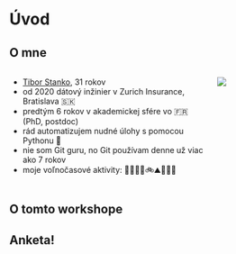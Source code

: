 # Úvod

## O mne 

:::: {.columns}

::: {.column width="72%"}
- [Tibor Stanko](https://tiborstanko.sk/), 31 rokov
- od 2020 dátový inžinier v Zurich Insurance, Bratislava 🇸🇰
- predtým 6 rokov v akademickej sfére vo 🇫🇷 (PhD, postdoc)
- rád automatizujem nudné úlohy s pomocou Pythonu 🐍
- nie som Git guru, no Git používam denne už viac ako 7 rokov
- moje voľnočasové aktivity: 👨‍👩‍👧‍👦🚲⛰️🎸🎹🍺
:::

::: {.column width="28%"}
![](img/tibors.jpg){.rounded-corners}
:::

::::

## O tomto workshope

## Anketa!